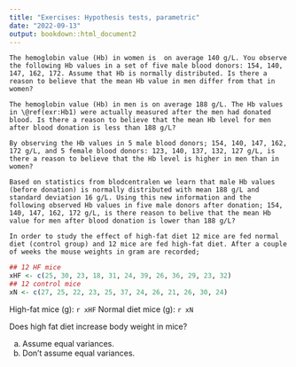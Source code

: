 ```yaml
---
title: "Exercises: Hypothesis tests, parametric"
date: "2022-09-13"
output: bookdown::html_document2
---
```



```exercise
The hemoglobin value (Hb) in women is  on average 140 g/L. You observe the following Hb values in a set of five male blood donors: 154, 140, 147, 162, 172. Assume that Hb is normally distributed. Is there a reason to believe that the mean Hb value in men differ from that in women? 
```


```exercise
The hemoglobin value (Hb) in men is on average 188 g/L. The Hb values in \@ref(exr:Hb1) were actually measured after the men had donated blood. Is there a reason to believe that the mean Hb level for men after blood donation is less than 188 g/L?
```


```exercise
By observing the Hb values in 5 male blood donors; 154, 140, 147, 162, 172 g/L, and 5 female blood donors: 123, 140, 137, 132, 127 g/L, is there a reason to believe that the Hb level is higher in men than in women?
```


```exercise
Based on statistics from blodcentralen we learn that male Hb values (before donation) is normally distributed with mean 188 g/L and standard deviation 16 g/L. Using this new information and the following observed Hb values in five male donors after donation; 154, 140, 147, 162, 172 g/L, is there reason to belive that the mean Hb value for men after blood donation is lower than 188 g/L?
```


```exercise
In order to study the effect of high-fat diet 12 mice are fed normal diet (control group) and 12 mice are fed high-fat diet. After a couple of weeks the mouse weights in gram are recorded;
```

```r
## 12 HF mice
xHF <- c(25, 30, 23, 18, 31, 24, 39, 26, 36, 29, 23, 32)
## 12 control mice
xN <- c(27, 25, 22, 23, 25, 37, 24, 26, 21, 26, 30, 24)
```

High-fat mice (g): `r xHF`
Normal diet mice (g): `r xN`

Does high fat diet increase body weight in mice?
  
a) Assume equal variances.
b) Don't assume equal variances.



<!-- Exercise, known $\sigma$ -->
<!-- If the means of the populations are unknown, but the standard variations are known -->
<!-- Let's assume that both mouse body weights in control and treatment groups are independent and normally distributed, with unknown mean, but known standard deviations, $\sigma_1=3.4$ and $\sigma_2=5.1$. -->
  
  <!-- ```{r echo=F, eval=FALSE} -->
  <!-- ## Our observed value -->
  <!-- dobs -->
  <!-- ## The p-value -->
  <!-- 1-pnorm(dobs, mean=0, sd=sqrt(5.1^2/12 + 3.4^2/12)) -->
  <!-- 1-pnorm((dobs-0)/sqrt(5.1^2/12 + 3.4^2/12)) -->
  <!-- pnorm(dobs, mean=0, sd=sqrt(5.1^2/12 + 3.4^2/12), lower.tail=FALSE) -->
  <!-- pnorm((dobs-0)/sqrt(5.1^2/12 + 3.4^2/12), lower.tail=FALSE) -->
  <!-- ``` -->
  


